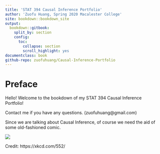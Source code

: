 ```yaml
---
title: 'STAT 394 Causal Inference Portfolio'
author: 'Zuofu Huang, Spring 2020 Macalester College'
site: bookdown::bookdown_site
output: 
  bookdown::gitbook:
    split_by: section
    config:
      toc:
        collapse: section
        scroll_highlight: yes
documentclass: book  
github-repo: zuofuhuang/Causal-Inference-Portfolio
---
```

  
# Preface

Hello! Welcome to the bookdown of my STAT 394 Causal Inference Portfolio! 

Contact me if you have any questions. (zuofuhuang@gmail.com)

Since we are talking about Causal Inference, of course we need the aid of some old-fashioned comic.

![](startingComic.png)

Credit: https://xkcd.com/552/

